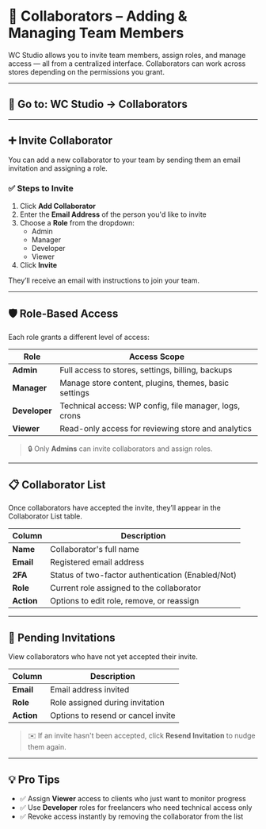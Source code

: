 # 👥 Collaborators – Adding & Managing Team Members

WC Studio allows you to invite team members, assign roles, and manage access — all from a centralized interface. Collaborators can work across stores depending on the permissions you grant.

---

## 📍 Go to: WC Studio → Collaborators

---

## ➕ Invite Collaborator

You can add a new collaborator to your team by sending them an email invitation and assigning a role.

### ✅ Steps to Invite

1. Click **Add Collaborator**
2. Enter the **Email Address** of the person you'd like to invite
3. Choose a **Role** from the dropdown:
   - Admin
   - Manager
   - Developer
   - Viewer
4. Click **Invite**

They’ll receive an email with instructions to join your team.

---

## 🛡️ Role-Based Access

Each role grants a different level of access:

| Role         | Access Scope                                             |
|--------------|-----------------------------------------------------------|
| **Admin**    | Full access to stores, settings, billing, backups         |
| **Manager**  | Manage store content, plugins, themes, basic settings     |
| **Developer**| Technical access: WP config, file manager, logs, crons    |
| **Viewer**   | Read-only access for reviewing store and analytics        |

> 🔒 Only **Admins** can invite collaborators and assign roles.

---

## 📋 Collaborator List

Once collaborators have accepted the invite, they’ll appear in the Collaborator List table.

| Column      | Description                                       |
|-------------|---------------------------------------------------|
| **Name**    | Collaborator's full name                          |
| **Email**   | Registered email address                          |
| **2FA**     | Status of two-factor authentication (Enabled/Not) |
| **Role**    | Current role assigned to the collaborator         |
| **Action**  | Options to edit role, remove, or reassign         |

---

## 📨 Pending Invitations

View collaborators who have not yet accepted their invite.

| Column      | Description                          |
|-------------|--------------------------------------|
| **Email**   | Email address invited                |
| **Role**    | Role assigned during invitation      |
| **Action**  | Options to resend or cancel invite   |

> ✉️ If an invite hasn't been accepted, click **Resend Invitation** to nudge them again.

---

## 💡 Pro Tips

- ✅ Assign **Viewer** access to clients who just want to monitor progress
- ✅ Use **Developer** roles for freelancers who need technical access only
- ✅ Revoke access instantly by removing the collaborator from the list
